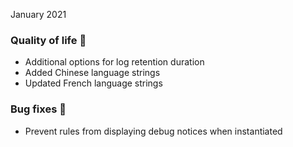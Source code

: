 
<ReleaseDate>January 2021</ReleaseDate>

<h3>Quality of life 💪</h3>

- Additional options for log retention duration
- Added Chinese language strings
- Updated French language strings

<h3>Bug fixes 🐛</h3>

- Prevent rules from displaying debug notices when instantiated
